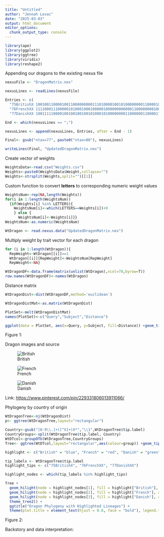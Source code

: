 ```yaml
---
title: "Untitled"
author: "Jennah Levac"
date: "2025-03-03"
output: html_document
editor_options: 
  chunk_output_type: console
---
```


```r
library(ape)
library(ggplot2)
library(ggtree)
library(viridis)
library(reshape2)
```

Appending our dragons to the existing nexus file

```r
nexusFile <- "DragonMatrix.nex"

nexusLines <- readLines(nexusFile)

Entries <- c(
  "75BritishX 100100110000100110000000001110100001001010000000011000010001011100001010011100",
  "76FrenchXX 111100011100000101000100010000010000000000001100000000100000111111100001100001",
  "77DanishXX 10011111000010010010010010100010100000000110000001100001????0111100???11100001")

End <- which(nexusLines == ";")

nexusLines <- append(nexusLines, Entries, after = End - 1)

Final<- gsub("ntax=77", paste0("ntax=80"), nexusLines)

writeLines(Final, "UpdatedDragonMatrix.nex")
```

Create vector of weights

```r
WeightsData<-read.csv("Weights.csv")
Weights<-paste0(WeightsData$Weight,collapse="")
Weights<-strsplit(Weights,split="")[[1]]
```

Custom function to convert **letters** to corresponding numeric weight values

```r
WeightsNum<-rep(NA,length(Weights))
for(i in 1:length(WeightsNum))
  {if(Weights[i] %in% LETTERS){
    WeightsNum[i]<-which(LETTERS==Weights[i])+9
    } else {
      WeightsNum[i]<-Weights[i]}}
WeightsNum<-as.numeric(WeightsNum)
```

```r
WtDragon <- read.nexus.data("UpdatedDragonMatrix.nex")
```

Multiply weight by trait vector for each dragon

```r
for (i in 1:length(WtDragon)){
  RepWeight<-WtDragon[[i]]==1
  WtDragon[[i]][RepWeight]<-WeightsNum[RepWeight]
  RepWeight<-NA}
```

```r
WtDragonDF<-data.frame(matrix(unlist(WtDragon),ncol=78,byrow=T))
row.names(WtDragonDF)<-names(WtDragon)
```

Distance matrix
```r
WtDragonDist<-dist(WtDragonDF,method='euclidean')
```

```r
WtDragonDistMat<-as.matrix(WtDragonDist)
```

```r
PlotSet<-melt(WtDragonDistMat)
names(PlotSet)<-c("Query","Subject","Distance")
```

```r
ggplot(data = PlotSet, aes(x=Query, y=Subject, fill=Distance)) +geom_tile() +scale_fill_viridis(option="magma") +theme(axis.text.x = element_text(angle = 90, hjust = 1, vjust = 0.5))
```
Figure 1:

Dragon images and source

![British](British.PNG)

![French](French.PNG)

![Danish](Danish.PNG)

Link: <https://www.pinterest.com/pin/229331806013911066/>

Phylogeny by country of origin
```r
WtDragonTree<-nj(WtDragonDist)
p<- ggtree(WtDragonTree,layout="rectangular")
```

```r
Country<-gsub("[0-9\\.]+([^X]+)X*","\\1",WtDragonTree$tip.label)
CountryGroups<-split(WtDragonTree$tip.label, Country)
WtDTcol<-groupOTU(WtDragonTree,CountryGroups)
Tree<- ggtree(WtDTcol,layout="rectangular",aes(colour=group)) +geom_tiplab(size=2)
```

```r
highlight <- c("British" = "blue", "French" = "red", "Danish" = "green")

tip_labels <- WtDragonTree$tip.label
highlight_tips <- c("75BritishX", "76FrenchXX", "77DanishXX")

highlight_nodes <- which(tip_labels %in% highlight_tips)

Tree + 
  geom_hilight(node = highlight_nodes[1], fill = highlight["British"], alpha = 0.5) +
  geom_hilight(node = highlight_nodes[2], fill = highlight["French"], alpha = 0.5) +
  geom_hilight(node = highlight_nodes[3], fill = highlight["Danish"], alpha = 0.5) +
  theme_tree2() +
  ggtitle("Dragon Phylogeny with Highlighted Lineages") +
  theme(plot.title = element_text(hjust = 0.6, face = "bold"), legend.text = element_text(size = 10), legend.title = element_text(size = 12), legend.key.size = unit(10, "pt")) + labs(color= "Origin")
```
Figure 2: 

Backstory and data interpretation: